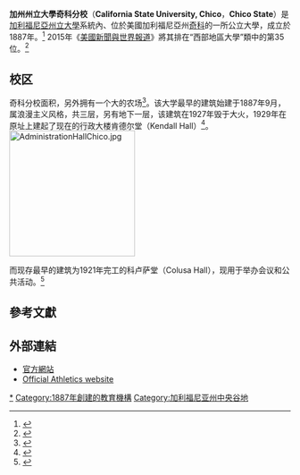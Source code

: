 {{Infobox university
|name =California State University, Chico
|native_name =
|latin_name =
|image = [[File:CSU_Chico_seal.png|200px]]
|motto =Ars Probat Artificem（拉丁語：Art is the test of the artisan）<ref>{{cite news | url=http://www.csuchico.edu/catalog/cat09/01Front/Traditions.html | title=CSU, Chico 2009-2011 Catalog | publisher= | year= | first= | last= | accessdate=2011-05-22 | archive-date=2011-06-09 | archive-url=https://web.archive.org/web/20110609052053/http://www.csuchico.edu/catalog/cat09/01Front/Traditions.html | dead-url=no }}</ref>
|established =1887
|type =[[公立大學|公立大學]]
|endowment = 6100萬美元（2017年）<ref>As of June 30, 2017. {{cite web |url= http://www.nacubo.org/Documents/research/2017-Endowment-Market-Values-2.pdf |title= U.S. and Canadian Institutions Listed by Fiscal Year (FY) 2017 Endowment Market Value and Change in Endowment Market Value from FY 2016 to FY 2017 |publisher= National Association of College and University Business Officers and Commonfund Institute |year= 2017 |access-date= 2018-02-04 |archive-url= https://web.archive.org/web/20181226033316/http://www.nacubo.org/Documents/research/2017-Endowment-Market-Values-2.pdf |archive-date= 2018-12-26 |dead-url= yes }}</ref>
|staff =983（2014年年秋）<ref name="csuchico.edu">{{Cite web |url=http://www.csuchico.edu/pa/chico-facts.shtml |title=Chico Facts |access-date=2015-02-18 |archive-url=https://web.archive.org/web/20161128074142/http://www.csuchico.edu/pa/chico-facts.shtml |archive-date=2016-11-28 |dead-url=yes }}</ref>
|faculty =945 （2014年秋）<ref name="csuchico.edu"/>
|president =Paul Zingg
|dean =
|head_label =
|head =
|students =17,287（2014年秋）<ref name="csuchico.edu"/>
|undergrad =15,265（2014年秋）<ref name="csuchico1">{{cite web |url=http://ir.csuchico.edu/ERSDB_Reports/Default.aspx#2 |title=Chico Facts - Public Affairs and Publications - CSU, Chico |publisher=Csuchico.edu |date= |accessdate=2011-11-01 |archive-url=https://web.archive.org/web/20111111155550/http://ir.csuchico.edu/ERSDB_Reports/Default.aspx#2 |archive-date=2011-11-11 |dead-url=yes }}</ref>
|postgrad =1,236（2014年秋）<ref name="csuchico.edu"/>
|city =[[奇科_(加利福尼亞州)|奇科]]
|state          = [[加利福尼亞州|加利福尼亞州]]
|country        = [[美國|美國]]
|campus =郊區，<ref>{{cite web |url=http://www.csumentor.edu/select/compareview/Default.asp?sortby=3&switchto= |title=CSUMentor - Explore Campuses - Comparative View |publisher=Csumentor.edu |date= |accessdate=2011-11-01 |archive-date=2011-10-03 |archive-url=https://web.archive.org/web/20111003085655/http://www.csumentor.edu/select/compareview/Default.asp?sortby=3&switchto= |dead-url=no }}</ref><br />主校区：{{convert|119|acre|ha}}<br />全部：{{convert|1,159|acre|ha}}
|former_names   = Northern Branch State Normal School of California (1887–1921)<br>Chico State Teachers College (1921–35)<br>Chico State College (1935–72)
|free_label =
|free =
|colors = 深紅和白色{{color box|#9A122C}}{{color box|white}}
|colours =
|mascot = Willie the Wildcat
|nickname = Wildcats
|affiliations = [[加利福尼亞州立大學|加利福尼亞州立大學]]，[[西部學校和學院協會|西部學校和學院協會]]
|logo =[[File:CSU,_Chico_logo.svg|300px]]
|website = [http://www.csuchico.edu/ csuchico.edu]
}}

'''加州州立大學奇科分校'''（'''California State University, Chico'''，'''Chico State'''）是[[加利福尼亞州立大學|加利福尼亞州立大學]]系統內、位於美國加利福尼亞州[[奇科_(加利福尼亞州)|奇科]]的一所公立大學，成立於1887年。<ref>{{Cite web |url=http://degrees.calstate.edu/csu_degree_search2?noCache=266:1358363739 |title=Search CSU Degrees<!-- Bot generated title --> |access-date=2015-02-18 |archive-url=https://web.archive.org/web/20160304230421/http://degrees.calstate.edu/csu_degree_search2?noCache=266:1358363739 |archive-date=2016-03-04 |dead-url=yes }}</ref> 2015年《[[美國新聞與世界報道|美國新聞與世界報道]]》將其排在“西部地區大學”類中的第35位。<ref>{{cite web|title=California State University, Chico|url=http://colleges.usnews.rankingsandreviews.com/best-colleges/csu-chico-1146|publisher=U.S. News and World Report|accessdate=2015-02-18|archive-date=2015-02-18|archive-url=https://web.archive.org/web/20150218203806/http://colleges.usnews.rankingsandreviews.com/best-colleges/csu-chico-1146|dead-url=no}}</ref>

==校区==
奇科分校面积{{convert|119|acre|ha}}，另外拥有一个{{convert|800|acre|ha}}大的农场<ref name="ReferenceA">{{cite web |url=http://www.csuchico.edu/pa/chico-facts.shtml#2 |title=Chico Facts - Public Affairs and Publications - CSU, Chico |publisher=Csuchico.edu |date= |accessdate=April 12, 2017 |archive-url=https://web.archive.org/web/20161128074142/http://www.csuchico.edu/pa/chico-facts.shtml#2 |archive-date=2016-11-28 |dead-url=yes }}</ref>。该大学最早的建筑始建于1887年9月，属浪漫主义风格，共三层，另有地下一层，该建筑在1927年毁于大火，1929年在原址上建起了现在的行政大楼肯德尔堂（Kendall Hall）<ref>{{cite web |url=http://www.csuchico.edu/lspr/campbuild.html |title=University Archives - Campus Buildings |publisher=Csuchico.edu |date= |accessdate=2011-11-01 |archive-url=https://web.archive.org/web/20120316221219/http://www.csuchico.edu/lspr/campbuild.html |archive-date=2012-03-16 |dead-url=yes |df= }}</ref>。
[[File:AdministrationHallChico.jpg|225px]]

而现存最早的建筑为1921年完工的科卢萨堂（Colusa Hall），现用于举办会议和公共活动。<ref>{{cite web|url=http://www.csuchico.edu/traditions/campus/buildings.shtml|publisher=csuchico.edu|accessdate=15 July 2015|title=Campus Buildings|archive-date=2018-10-12|archive-url=https://web.archive.org/web/20181012235613/http://www.csuchico.edu/traditions/campus/buildings.shtml|dead-url=no}}</ref>

==參考文獻==
{{Reflist|colwidth=30em}}

==外部連結==
{{Commonscat|California State University, Chico|加州州立大學奇科分校}}
* [http://www.csuchico.edu  官方網站]{{Wayback|url=http://www.csuchico.edu/ |date=20080617203027 }}
* [http://www.csuchico.edu/athletics/ Official Athletics website]{{Wayback|url=http://www.csuchico.edu/athletics/ |date=20120118092119 }}

{{加利福尼亞州的學院和大學}}

{{Coord|39|43|54|N|121|50|58|W|display=title|region:US-CA_type:edu_source:dewiki}}

[[Category:加利福尼亚州立大学|*]]
[[Category:1887年創建的教育機構|Category:1887年創建的教育機構]]
[[Category:加利福尼亚州中央谷地|Category:加利福尼亚州中央谷地]]